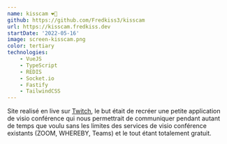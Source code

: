 ```yaml
---
name: kisscam ❤️📸
github: https://github.com/Fredkiss3/kisscam
url: https://kisscam.fredkiss.dev
startDate: '2022-05-16'
image: screen-kisscam.png
color: tertiary
technologies:
    - VueJS
    - TypeScript
    - REDIS
    - Socket.io
    - Fastify
    - TailwindCSS
---
```


Site realisé en live sur [Twitch](https://twitch.tv/fredkisss), le but était de recréer une petite application de visio conférence qui
nous permettrait de communiquer pendant autant de temps que voulu sans les limites des services de visio conférence existants (ZOOM, WHEREBY, Teams)
et le tout étant totalement gratuit.